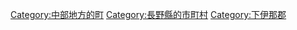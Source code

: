 {{Commonscat|Takamori, Nagano}}
{{Catmore}}

{{DEFAULTSORT:Takamori}}
[[Category:中部地方的町|Category:中部地方的町]]
[[Category:長野縣的市町村|Category:長野縣的市町村]]
[[Category:下伊那郡|Category:下伊那郡]]